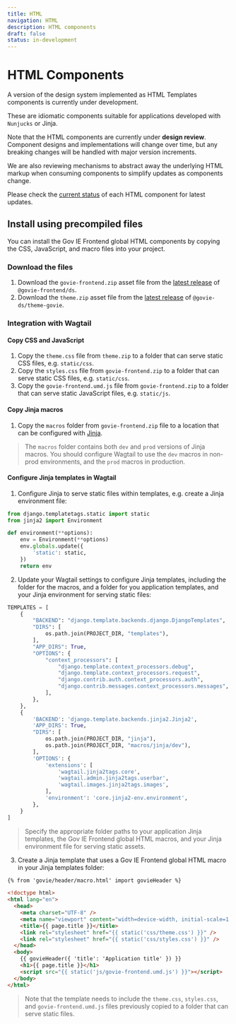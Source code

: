 ```yaml
---
title: HTML
navigation: HTML
description: HTML components
draft: false
status: in-development
---
```


# HTML Components

A version of the design system implemented as HTML Templates components is currently under development.

These are idiomatic components suitable for applications developed with `Nunjucks` or Jinja.

<Highlight>

Note that the HTML components are currently under **design review**. Component designs and implementations will change over time, but any breaking changes will be handled with major version increments.

We are also reviewing mechanisms to abstract away the underlying HTML markup when consuming components to simplify updates as components change.

Please check the [current status](/components/status/) of each HTML component for latest updates.

</Highlight>

## Install using precompiled files

You can install the Gov IE Frontend global HTML components by copying the CSS, JavaScript, and macro files into your project.

### Download the files

1. Download the `govie-frontend.zip` asset file from the [latest release](https://github.com/ogcio/govie-ds/releases) of `@govie-frontend/ds`.
2. Download the `theme.zip` asset file from the [latest release](https://github.com/ogcio/govie-ds/releases) of `@govie-ds/theme-govie`.

### Integration with Wagtail

#### Copy CSS and JavaScript

1. Copy the `theme.css` file from `theme.zip` to a folder that can serve static CSS files, e.g. `static/css`.
2. Copy the `styles.css` file from `govie-frontend.zip` to a folder that can serve static CSS files, e.g. `static/css`.
3. Copy the `govie-frontend.umd.js` file from `govie-frontend.zip` to a folder that can serve static JavaScript files, e.g. `static/js`.

#### Copy Jinja macros

1. Copy the `macros` folder from `govie-frontend.zip` file to a location that can be configured with [Jinja](https://docs.wagtail.org/en/stable/reference/jinja2.html).

> The `macros` folder contains both `dev` and `prod` versions of Jinja macros. You should configure Wagtail to use the `dev` macros in non-prod environments, and the `prod` macros in production.

#### Configure Jinja templates in Wagtail

1. Configure Jinja to serve static files within templates, e.g. create a Jinja environment file:

```python
from django.templatetags.static import static
from jinja2 import Environment

def environment(**options):
    env = Environment(**options)
    env.globals.update({
        'static': static,
    })
    return env
```

2. Update your Wagtail settings to configure Jinja templates, including the folder for the macros, and a folder for you application templates, and your Jinja environment for serving static files:

```python
TEMPLATES = [
    {
        "BACKEND": "django.template.backends.django.DjangoTemplates",
        "DIRS": [
            os.path.join(PROJECT_DIR, "templates"),
        ],
        "APP_DIRS": True,
        "OPTIONS": {
            "context_processors": [
                "django.template.context_processors.debug",
                "django.template.context_processors.request",
                "django.contrib.auth.context_processors.auth",
                "django.contrib.messages.context_processors.messages",
            ],
        },
    },
    {
        'BACKEND': 'django.template.backends.jinja2.Jinja2',
        'APP_DIRS': True,
        "DIRS": [
            os.path.join(PROJECT_DIR, "jinja"),
            os.path.join(PROJECT_DIR, "macros/jinja/dev"),
        ],
        'OPTIONS': {
            'extensions': [
                'wagtail.jinja2tags.core',
                'wagtail.admin.jinja2tags.userbar',
                'wagtail.images.jinja2tags.images',
            ],
            'environment': 'core.jinja2-env.environment',
        },
    }
]
```

> Specify the appropriate folder paths to your application Jinja templates, the Gov IE Frontend global HTML macros, and your Jinja environment file for serving static assets.

3. Create a Jinja template that uses a Gov IE Frontend global HTML macro in your Jinja templates folder:

```html
{% from 'govie/header/macro.html' import govieHeader %}

<!doctype html>
<html lang="en">
  <head>
    <meta charset="UTF-8" />
    <meta name="viewport" content="width=device-width, initial-scale=1.0" />
    <title>{{ page.title }}</title>
    <link rel="stylesheet" href="{{ static('css/theme.css') }}" />
    <link rel="stylesheet" href="{{ static('css/styles.css') }}" />
  </head>
  <body>
    {{ govieHeader({ 'title': 'Application title' }) }}
    <h1>{{ page.title }}</h1>
    <script src="{{ static('js/govie-frontend.umd.js') }}"></script>
  </body>
</html>
```

> Note that the template needs to include the `theme.css`, `styles.css`, and `govie-frontend.umd.js` files previously copied to a folder that can serve static files.
